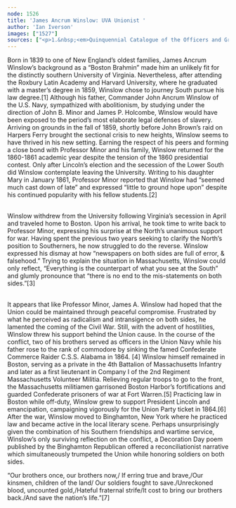 ```yaml
---
node: 1526
title: 'James Ancrum Winslow: UVA Unionist '
author: 'Ian Iverson'
images: ["1527"]
sources: ["<p>1.&nbsp;<em>Quinquennial Catalogue of the Officers and Graduates of Harvard University, 1636-1895</em> (Cambridge, Mass.: The University Press, 1895), 170; <em>History of Littleton, New Hampshire</em>, George C. Furber, ed., Vol. 3 (Cambridge, Mass.: The University Press, 1905), 534-535.<br />\r\n\t2. Journals of the Chairman of the Faculty for Session 36, 1859 - 1860. Journals of the Chairman of the Faculty for Session 37, 1860 - 1861. John B. Minor to Mary L. Minor, January 14, 1861, <em>Letters of John B. Minor</em>: Jefferson&rsquo;s University the Early Life, http://juel.iath.virginia.edu/node/114?doc=/db/JUEL/letters/Minor John_B_Minor_to_Mary_L_Minor_January_14_1861_Transcript.xml&amp;key=P39142#m1.<br />\r\n\t3. James Ancrum Winslow to John B. Minor, May 21, 1861,&nbsp;<em> Letters of John B. Minor</em>: Jefferson&rsquo;s University the Early Life, http://juel.iath.virginia.edu/node/114?doc=/db/JUEL/letters/Minor/James_Winslow_to_John_B_Minor_May_21_1861_Transcript.xml&amp;key=P39142#m1.<br />\r\n\t4. John M. Ellicot, <em>The Life of John Ancrum Winslow, Rear-Admiral, United States Navy</em> (New York: G.P. Putnam&#39;s Sons, 1905), 7.<br />\r\n\t5.<em> Massachusetts Soldiers, Sailors, and Marines in the Civil War: Compiled and Published by the Adjutant General</em>, Vol. 5 (Northwood, Mass.: Northwood Press, 1932), 331; &ldquo;Military Affairs,&rdquo; <em>Boston Daily Advertiser</em>, February 27, 1865; <em>Annual Report of the Adjutant-General of the Commonwealth of Massachusetts </em>(Boston: William White, 1865).<br />\r\n\t6. &ldquo;Enthusiastic Union Rallies in Cambridge, Roxbury, Winchester, and Other Places,&rdquo; <em>Boston Daily Advertiser</em>, November 5, 1864.<br />\r\n\t7. &ldquo;From the Republican, Binghamton, New York.,&rdquo; <em>The Troy Messenger</em> (Troy, Alabama), July 1, 1875.</p>\r\n"]
---
```

<p>Born in 1839 to one of New England&rsquo;s oldest families, James Ancrum Winslow&rsquo;s background as a &ldquo;Boston Brahmin&rdquo; made him an unlikely fit for the distinctly southern University of Virginia. Nevertheless, after attending the Roxbury Latin Academy and Harvard University, where he graduated with a master&rsquo;s degree in 1859, Winslow chose to journey South pursue his law degree.[1] Although his father, Commander John Ancrum Winslow of the U.S. Navy, sympathized with abolitionism, by studying under the direction of John B. Minor and James P. Holcombe, Winslow would have been exposed to the period&rsquo;s most elaborate legal defenses of slavery. Arriving on grounds in the fall of 1859, shortly before John Brown&rsquo;s raid on Harpers Ferry brought the sectional crisis to new heights, Winslow seems to have thrived in his new setting. Earning the respect of his peers and forming a close bond with Professor Minor and his family, Winslow returned for the 1860-1861 academic year despite the tension of the 1860 presidential contest. Only after Lincoln&rsquo;s election and the secession of the Lower South did Winslow contemplate leaving the University. Writing to his daughter Mary in January 1861, Professor Minor reported that Winslow had &ldquo;seemed much cast down of late&rdquo; and expressed &ldquo;little to ground hope upon&rdquo; despite his continued popularity with his fellow students.[2]</p>
<p><br />
	Winslow withdrew from the University following Virginia&rsquo;s secession in April and traveled home to Boston. Upon his arrival, he took time to write back to Professor Minor, expressing his surprise at the North&rsquo;s unanimous support for war. Having spent the previous two years seeking to clarify the North&rsquo;s position to Southerners, he now struggled to do the reverse. Winslow expressed his dismay at how &ldquo;newspapers on both sides are full of error, &amp; falsehood.&rdquo; Trying to explain the situation in Massachusetts, Winslow could only reflect, &ldquo;Everything is the counterpart of what you see at the South&rdquo; and glumly pronounce that &ldquo;there is no end to the mis-statements on both sides.&rdquo;[3]</p>
<p><br />
	It appears that like Professor Minor, James A. Winslow had hoped that the Union could be maintained through peaceful compromise. Frustrated by what he perceived as radicalism and intransigence on both sides, he lamented the coming of the Civil War. Still, with the advent of hostilities, Winslow threw his support behind the Union cause. In the course of the conflict, two of his brothers served as officers in the Union Navy while his father rose to the rank of commodore by sinking the famed Confederate Commerce Raider C.S.S. Alabama in 1864. [4] Winslow himself remained in Boston, serving as a private in the 4th Battalion of Massachusetts Infantry and later as a first lieutenant in Company I of the 2nd Regiment Massachusetts Volunteer Militia. Relieving regular troops to go to the front, the Massachusetts militiamen garrisoned Boston Harbor&rsquo;s fortifications and guarded Confederate prisoners of war at Fort Warren.[5] Practicing law in Boston while off-duty, Winslow grew to support President Lincoln and emancipation, campaigning vigorously for the Union Party ticket in 1864.[6] After the war, Winslow moved to Binghamton, New York where he practiced law and became active in the local literary scene. Perhaps unsurprisingly given the combination of his Southern friendships and wartime service, Winslow&rsquo;s only surviving reflection on the conflict, a Decoration Day poem published by the Binghamton Republican offered a reconciliationist narrative which simultaneously trumpeted the Union while honoring soldiers on both sides.</p>
<p>&ldquo;Our brothers once, our brothers now,/ If erring true and brave,/Our kinsmen, children of the land/ Our soldiers fought to save./Unreckoned blood, uncounted gold,/Hateful fraternal strife/It cost to bring our brothers back./And save the nation&rsquo;s life.&rdquo;[7]</p>
